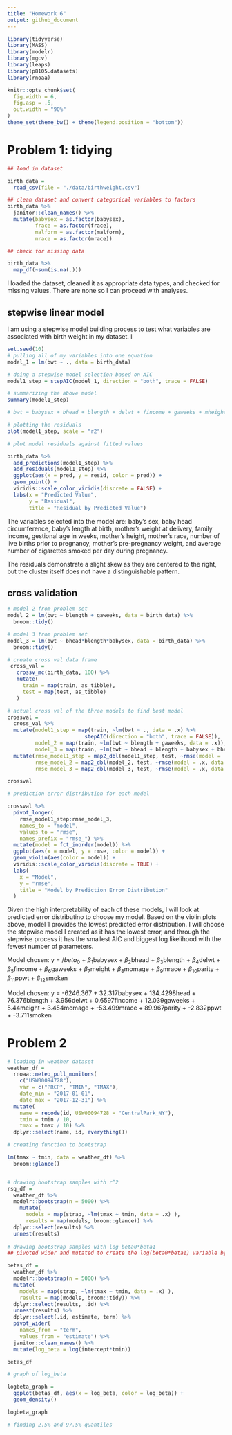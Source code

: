 ```yaml
---
title: "Homework 6"
output: github_document
---
```


```r
library(tidyverse)
library(MASS)
library(modelr)
library(mgcv)
library(leaps)
library(p8105.datasets)
library(rnoaa)

knitr::opts_chunk$set(
  fig.width = 6,
  fig.asp = .6,
  out.width = "90%"
)
theme_set(theme_bw() + theme(legend.position = "bottom"))
```

# Problem 1: tidying
```r
## load in dataset

birth_data = 
  read_csv(file = "./data/birthweight.csv")

## clean dataset and convert categorical variables to factors
birth_data %>%
  janitor::clean_names() %>%
  mutate(babysex = as.factor(babysex),
         frace = as.factor(frace),
         malform = as.factor(malform),
         mrace = as.factor(mrace))

## check for missing data

birth_data %>%
  map_df(~sum(is.na(.)))

```
I loaded the dataset, cleaned it as appropriate data types, and checked for missing values. There are none so I can proceed with analyses.

## stepwise linear model

I am using a stepwise model building process to test what variables are associated with birth weight in my dataset. I 

```r
set.seed(10)
# pulling all of my variables into one equation
model_1 = lm(bwt ~ ., data = birth_data)

# doing a stepwise model selection based on AIC
model1_step = stepAIC(model_1, direction = "both", trace = FALSE) 

# summarizing the above model
summary(model1_step) 

# bwt = babysex + bhead + blength + delwt + fincome + gaweeks + mheight + mrace + parity + ppwt + smoken

# plotting the residuals
plot(model1_step, scale = "r2")

# plot model residuals against fitted values

birth_data %>%
  add_predictions(model1_step) %>%
  add_residuals(model1_step) %>%
  ggplot(aes(x = pred, y = resid, color = pred)) +
  geom_point() +
  viridis::scale_color_viridis(discrete = FALSE) +
  labs(x = "Predicted Value",
       y = "Residual",
       title = "Residual by Predicted Value")

```
The variables selected into the model are: baby's sex, baby head circumference, baby's length at birth, mother's weight at delivery, family income, gestional age in weeks, mother's height, mother's race, number of live births prior to pregnancy, mother's pre-pregnancy weight, and average number of cigarettes smoked per day during pregnancy.

The residuals demonstrate a slight skew as they are centered to the right, but the cluster itself does not have a distinguishable pattern.

## cross validation
```r
# model 2 from problem set
model_2 = lm(bwt ~ blength + gaweeks, data = birth_data) %>%
  broom::tidy()

# model 3 from problem set
model_3 = lm(bwt ~ bhead*blength*babysex, data = birth_data) %>%
  broom::tidy()

# create cross val data frame
 cross_val = 
   crossv_mc(birth_data, 100) %>%
   mutate(
     train = map(train, as_tibble),
     test = map(test, as_tibble)
   )

# actual cross val of the three models to find best model
crossval = 
  cross_val %>%
  mutate(model1_step = map(train, ~lm(bwt ~ ., data = .x) %>%
                         stepAIC(direction = "both", trace = FALSE)),
         model_2 = map(train, ~lm(bwt ~ blength + gaweeks, data = .x)),
         model_3 = map(train, ~lm(bwt ~ bhead + blength + babysex + bhead*blength + bhead*babysex + blength*babysex + bhead*babysex*blength, data = .x))) %>%
  mutate(rmse_model1_step = map2_dbl(model1_step, test, ~rmse(model = .x, data = .y)),
         rmse_model_2 = map2_dbl(model_2, test, ~rmse(model = .x, data = .y)),
         rmse_model_3 = map2_dbl(model_3, test, ~rmse(model = .x, data = .y)))

crossval

# prediction error distribution for each model

crossval %>%
  pivot_longer(
    rmse_model1_step:rmse_model_3,
    names_to = "model",
    values_to = "rmse",
    names_prefix = "rmse_") %>%
  mutate(model = fct_inorder(model)) %>%
  ggplot(aes(x = model, y = rmse, color = model)) +
  geom_violin(aes(color = model)) +
  viridis::scale_color_viridis(discrete = TRUE) +
  labs(
    x = "Model",
    y = "rmse",
    title = "Model by Prediction Error Distribution"
  )
```
Given the high interpretability of each of these models, I will look at predicted error distributino to choose my model. Based on the violin plots above, model 1 provides the lowest predicted error distribution. I will choose the stepwise model I created as it has the lowest error, and through the stepwise process it has the smallest AIC and biggest log likelihood with the fewest number of parameters. 

Model chosen: y = $/beta_0$ + $\beta_1$babysex + $\beta_2$bhead + $\beta_3$blength + $\beta_4$delwt + $\beta_5$fincome + $\beta_6$gaweeks + $\beta_7$meight + $\beta_8$momage + $\beta_9$mrace + $\beta_10$parity + $\beta_11$ppwt + $\beta_12$smoken

Model chosen: y = -6246.367 + 32.317babysex + 134.4298head + 76.376blength + 3.956delwt + 0.6597fincome + 12.039gaweeks + 5.44meight + 3.454momage + -53.499mrace + 89.967parity + -2.832ppwt + -3.711smoken



# Problem 2
```r
# loading in weather dataset
weather_df = 
  rnoaa::meteo_pull_monitors(
    c("USW00094728"),
    var = c("PRCP", "TMIN", "TMAX"), 
    date_min = "2017-01-01",
    date_max = "2017-12-31") %>%
  mutate(
    name = recode(id, USW00094728 = "CentralPark_NY"),
    tmin = tmin / 10,
    tmax = tmax / 10) %>%
  dplyr::select(name, id, everything())

# creating function to bootstrap

lm(tmax ~ tmin, data = weather_df) %>%
  broom::glance()


# drawing bootstrap samples with r^2
rsq_df =  
  weather_df %>%
  modelr::bootstrap(n = 5000) %>%
    mutate(
      models = map(strap, ~lm(tmax ~ tmin, data = .x) ),
      results = map(models, broom::glance)) %>%
  dplyr::select(results) %>%
  unnest(results)
  
# drawing bootstrap samples with log beta0*beta1
## pivoted wider and mutated to create the log(beta0*beta1) variable by multiplying intercept and tmin together

betas_df = 
  weather_df %>%
  modelr::bootstrap(n = 5000) %>%
  mutate(
    models = map(strap, ~lm(tmax ~ tmin, data = .x) ),
    results = map(models, broom::tidy)) %>%
  dplyr::select(results, .id) %>%
  unnest(results) %>%
  dplyr::select(.id, estimate, term) %>%
  pivot_wider(
    names_from = "term",
    values_from = "estimate") %>%
  janitor::clean_names() %>%
  mutate(log_beta = log(intercept*tmin))

betas_df

# graph of log_beta 

logbeta_graph = 
  ggplot(betas_df, aes(x = log_beta, color = log_beta)) +
  geom_density() 

logbeta_graph

# finding 2.5% and 97.5% quantiles


```

